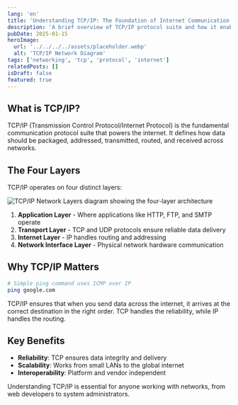 ```yaml
---
lang: 'en'
title: 'Understanding TCP/IP: The Foundation of Internet Communication'
description: 'A brief overview of TCP/IP protocol suite and how it enables reliable communication across networks.'
pubDate: 2025-01-15
heroImage:
  url: '../../../../assets/placeholder.webp'
  alt: 'TCP/IP Network Diagram'
tags: ['networking', 'tcp', 'protocol', 'internet']
relatedPosts: []
isDraft: false
featured: true
---
```



## What is TCP/IP?

TCP/IP (Transmission Control Protocol/Internet Protocol) is the fundamental communication protocol suite that powers the internet. It defines how data should be packaged, addressed, transmitted, routed, and received across networks.

## The Four Layers

TCP/IP operates on four distinct layers:

<Image
  src={tcpNetworkDiagram}
  alt="TCP/IP Network Layers diagram showing the four-layer architecture"
  width={600}
  height={400}
  class="rounded-lg shadow-md my-6"
/>

1. **Application Layer** - Where applications like HTTP, FTP, and SMTP operate
2. **Transport Layer** - TCP and UDP protocols ensure reliable data delivery
3. **Internet Layer** - IP handles routing and addressing
4. **Network Interface Layer** - Physical network hardware communication

## Why TCP/IP Matters

```bash
# Simple ping command uses ICMP over IP
ping google.com
```

TCP/IP ensures that when you send data across the internet, it arrives at the correct destination in the right order. TCP handles the reliability, while IP handles the routing.

## Key Benefits

- **Reliability**: TCP ensures data integrity and delivery
- **Scalability**: Works from small LANs to the global internet
- **Interoperability**: Platform and vendor independent

Understanding TCP/IP is essential for anyone working with networks, from web developers to system administrators.

